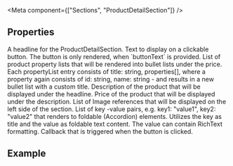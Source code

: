 
<Meta
  component={["Sections", "ProductDetailSection"]}
/>

## Properties

<PropsTable>
  
  <PropsTableRow value="headline" type="string" required>
    A headline for the ProductDetailSection.
  </PropsTableRow>
  <PropsTableRow value="buttonText" type="string" optional>
    Text to display on a clickable button. The button is only rendered, when `buttonText` is provided.
  </PropsTableRow>
  <PropsTableRow value="propertyList" type="ProductProperty[]" required>
    List of product property lists that will be rendered into bullet lists under the price. Each propertyList entry consists of <span class="code">title: string, properties[]</span>, where a property again consists of <span class="code">id: string, name: string</span> - and results in a new bullet list with a custom title.
  </PropsTableRow>
  <PropsTableRow value="description" type="string" required>
  Description of the product that will be displayed under the headline.
  </PropsTableRow>
  <PropsTableRow value="price" type="string" required>
  Price of the product that will be displayed under the description.
  </PropsTableRow>
  <PropsTableRow value="images" type="Image[]">
  List of <router-link to="../components/image">Image</router-link> references that will be displayed on the left side of the section.
  </PropsTableRow>
  <PropsTableRow value="foldableContentList" type="Record<string, RenderedType>">
  List of key -value pairs, e.g. <span class="code">key1: "value1", key2: "value2"</span> that renders to foldable (Accordion) elements. Utilizes the key as title and the value as foldable text content. The value can contain RichText formatting.
  </PropsTableRow>
  <PropsTableRow value="handleButtonClick" type="function">
  Callback that is triggered when the button is clicked.
  </PropsTableRow>
</PropsTable>

## Example

<ExampleLoader example="Sections/ProductDetailSection.tsx" />